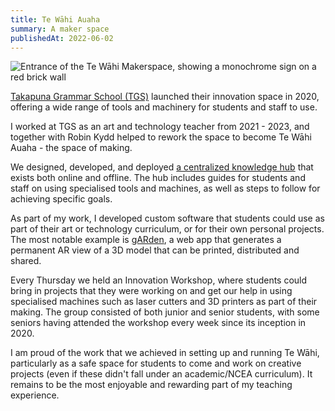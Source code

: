 ```yaml
---
title: Te Wāhi Auaha
summary: A maker space
publishedAt: 2022-06-02
---
```


![Entrance of the Te Wāhi Makerspace, showing a monochrome sign on a red brick wall](/twa-entrance.jpg)

[Takapuna Grammar School (TGS)](https://takapuna.school.nz) launched their innovation space in 2020, offering a wide range of tools and machinery for students and staff to use.

I worked at TGS as an art and technology teacher from 2021 - 2023, and together with Robin Kydd helped to rework the space to become Te Wāhi Auaha - the space of making.

We designed, developed, and deployed [a centralized knowledge hub](https://learn.tewahi.com) that exists both online and offline. The hub includes guides for students and staff on using specialised tools and machines, as well as steps to follow for achieving specific goals.

As part of my work, I developed custom software that students could use as part of their art or technology curriculum, or for their own personal projects. The most notable example is [gARden](https://ar.tewahi.com), a web app that generates a permanent AR view of a 3D model that can be printed, distributed and shared.

Every Thursday we held an Innovation Workshop, where students could bring in projects that they were working on and get our help in using specialised machines such as laser cutters and 3D printers as part of their making. The group consisted of both junior and senior students, with some seniors having attended the workshop every week since its inception in 2020.

I am proud of the work that we achieved in setting up and running Te Wāhi, particularly as a safe space for students to come and work on creative projects (even if these didn't fall under an academic/NCEA curriculum). It remains to be the most enjoyable and rewarding part of my teaching experience.
